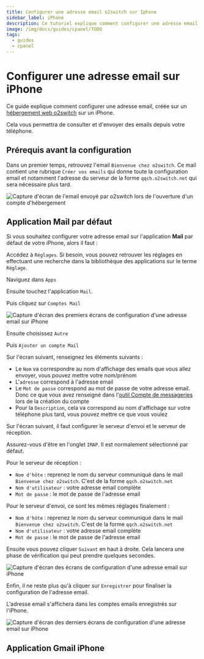 ```yaml
---
title: Configurer une adresse email o2switch sur Iphone
sidebar_label: iPhone
description: Ce tutoriel explique comment configurer une adresse email o2switch sur un iPhone
image: /img/docs/guides/cpanel/TODO
tags:
  - guides
  - cpanel
---
```


# Configurer une adresse email sur iPhone 

Ce guide explique comment configurer une adresse email, créée sur un [hébergement web
o2switch](https://www.o2switch.fr/hebergement-illimite/) sur un iPhone.

Cela vous permettra de consulter et d'envoyer des emails depuis votre téléphone.

## Prérequis avant la configuration


Dans un premier temps, retrouvez l'email `Bienvenue chez o2switch`. Ce mail contient une rubrique `Créer vos emails` qui
donne toute la configuration email et notamment l'adresse du serveur de la forme `qqch.o2switch.net` qui sera nécessaire
plus tard.



<Image
    src="/img/docs/guides/emails/client/mail-bienvenue-configuration.png"
    title="Le mail Bienvenue chez o2switch contient toute la configuration à utiliser pour les emails"
    caption="Le mail bienvenue chez o2switch contient la configuration à utiliser"
    alt="Capture d'écran de l'email envoyé par o2switch lors de l'ouverture d'un compte d'hébergement"
/>


## Application Mail par défaut 

Si vous souhaitez configurer votre adresse email sur l'application  **Mail** par défaut de votre iPhone, alors il faut :

<Badge text="1" type="danger" /> Accédez à `Réglages`. Si besoin, vous pouvez retrouver les réglages en effectuant 
une recherche dans la bibliothèque des applications sur le terme `Réglage`.

<Badge text="2" type="danger" /> Naviguez dans `Apps` 

<Badge text="3" type="danger" /> Ensuite touchez l'application `Mail`. 

<Badge text="4" type="danger" /> Puis cliquez sur `Comptes Mail`

<Image
    src="/img/docs/guides/emails/client/o2switch-configurer-email-iphone-1.png"
    title="Première étape de la configuration d'une adresse email sur iPhone"
    caption="Première étape dans la configuration de l'adresse email o2switch sur iPhone"
    alt="Capture d'écran des premiers écrans de configuration d'une adresse email sur iPhone"
/>

<Badge text="5" type="danger" /> Ensuite choisissez `Autre`

<Badge text="6" type="danger" /> Puis `Ajouter un compte Mail`

<Badge text="7" type="danger" /> Sur l'écran suivant, renseignez les éléments suivants : 
- Le `Nom` va correspondre au nom d'affichage des emails que vous allez envoyer, vous pouvez mettre votre nom/prénom
- L'`adresse` correspond à l'adresse email 
- Le `Mot de passe` correspond au mot de passe de votre adresse email. Donc ce que vous avez renseigné dans l'[outil
Compte de messageries](/cpanel/emails/adresse-email) lors de la création du compte
- Pour la `Description`, cela va correspond au nom d'affichage sur votre téléphone plus tard, vous pouvez mettre ce que
vous voulez 

<Badge text="8" type="danger" /> Sur l'écran suivant, il faut configurer le serveur d'envoi et le serveur de réception.

Assurez-vous d'être en l'onglet `IMAP`. Il est normalement sélectionné par défaut.

Pour le serveur de réception : 
- `Nom d'hôte` : reprenez le nom du serveur communiqué dans le mail `Bienvenue chez o2switch`. C'est de la forme 
`qqch.o2switch.net`
- `Nom d'utilisateur` : votre adresse email complète 
- `Mot de passe` : le mot de passe de l'adresse email 

Pour le serveur d'envoi, ce sont les mêmes réglages finalement : 
- `Nom d'hôte` : reprenez le nom du serveur communiqué dans le mail `Bienvenue chez o2switch`. C'est de la forme 
`qqch.o2switch.net`
- `Nom d'utilisateur` : votre adresse email complète 
- `Mot de passe` : le mot de passe de l'adresse email 

Ensuite vous pouvez cliquer `Suivant` en haut à droite. Cela lancera une phase de vérification qui peut prendre quelques
secondes.

<Image
    src="/img/docs/guides/emails/client/o2switch-configurer-email-iphone-2.png"
    title="Deuxième étape de la configuration d'une adresse email sur iPhone"
    caption="Deuxième étape dans la configuration de l'adresse email o2switch sur iPhone"
    alt="Capture d'écran des écrans de configuration d'une adresse email sur iPhone"
/>

<Badge text="9" type="danger" /> Enfin, il ne reste plus qu'à cliquer sur `Enregistrer` pour finaliser la configuration
de l'adresse email.

L'adresse email s'affichera dans les comptes emails enregistrés sur l'iPhone.

<Image
    src="/img/docs/guides/emails/client/o2switch-configurer-email-iphone-3.png"
    title="Dernière étape de la configuration d'une adresse email sur iPhone"
    caption="Dernière étape dans la configuration de l'adresse email o2switch sur iPhone"
    alt="Capture d'écran des derniers écrans de configuration d'une adresse email sur iPhone"
/>



## Application Gmail iPhone 
